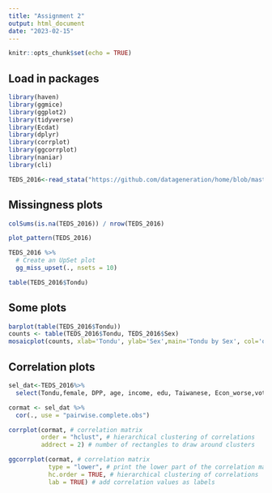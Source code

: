 ---
title: "Assignment 2"
output: html_document
date: "2023-02-15"
---

```{r setup, include=FALSE}
knitr::opts_chunk$set(echo = TRUE)
```

## Load in packages


```{r}

library(haven)
library(ggmice)
library(ggplot2)
library(tidyverse)
library(Ecdat)
library(dplyr)
library(corrplot)
library(ggcorrplot)
library(naniar)
library(cli)

TEDS_2016<-read_stata("https://github.com/datageneration/home/blob/master/DataProgramming/data/TEDS_2016.dta?raw=true")

```

## Missingness plots


```{r}
colSums(is.na(TEDS_2016)) / nrow(TEDS_2016)

plot_pattern(TEDS_2016)

TEDS_2016 %>%
  # Create an UpSet plot
  gg_miss_upset(., nsets = 10)

table(TEDS_2016$Tondu)


```

## Some plots

```{r}
barplot(table(TEDS_2016$Tondu))
counts <- table(TEDS_2016$Tondu, TEDS_2016$Sex)
mosaicplot(counts, xlab='Tondu', ylab='Sex',main='Tondu by Sex', col='orange')

```

## Correlation plots

```{r}

sel_dat<-TEDS_2016%>%
  select(Tondu,female, DPP, age, income, edu, Taiwanese, Econ_worse,votetsai)

cormat <- sel_dat %>%
  cor(., use = "pairwise.complete.obs")

corrplot(cormat, # correlation matrix
         order = "hclust", # hierarchical clustering of correlations
         addrect = 2) # number of rectangles to draw around clusters

ggcorrplot(cormat, # correlation matrix
           type = "lower", # print the lower part of the correlation matrix
           hc.order = TRUE, # hierarchical clustering of correlations
           lab = TRUE) # add correlation values as labels


```
